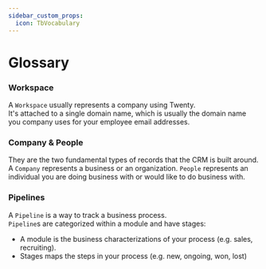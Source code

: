 ```yaml
---
sidebar_custom_props:
  icon: TbVocabulary
---
```

# Glossary

### Workspace
A `Workspace` usually represents a company using Twenty.  
It's attached to a single domain name, which is usually the domain name you company uses for your employee email addresses.

### Company & People
They are the two fundamental types of records that the CRM is built around.  
A `Company` represents a business or an organization. `People` represents an individual you are doing business with or would like to do business with.

### Pipelines
A `Pipeline` is a way to track a business process.  
`Pipeline`s are categorized within a module and have stages:
- A module is the business characterizations of your process (e.g. sales, recruiting).  
- Stages maps the steps in your process (e.g. new, ongoing, won, lost)
